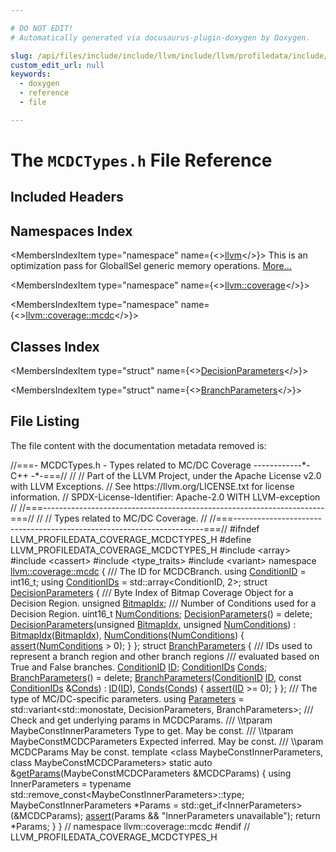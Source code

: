 ```yaml
---

# DO NOT EDIT!
# Automatically generated via docusaurus-plugin-doxygen by Doxygen.

slug: /api/files/include/include/llvm/include/llvm/profiledata/include/llvm/profiledata/coverage/mcdctypes-h
custom_edit_url: null
keywords:
  - doxygen
  - reference
  - file

---
```





# The `MCDCTypes.h` File Reference

<DoxygenPage pluginConfig={pluginConfig}>



## Included Headers

<IncludesList>
<IncludesListItem
  filePath="array"
  permalink=""
  isLocal="false" />
<IncludesListItem
  filePath="cassert"
  permalink=""
  isLocal="false" />
<IncludesListItem
  filePath="type_traits"
  permalink=""
  isLocal="false" />
<IncludesListItem
  filePath="variant"
  permalink=""
  isLocal="false" />
</IncludesList>

## Namespaces Index

<MembersIndex>

<MembersIndexItem
  type="namespace"
  name={<><a href="/docs/api/namespaces/llvm">llvm</a></>}>
This is an optimization pass for GlobalISel generic memory operations. <a href="/docs/api/namespaces/llvm/#details">More...</a>
</MembersIndexItem>

<MembersIndexItem
  type="namespace"
  name={<><a href="/docs/api/namespaces/llvm/coverage">llvm::coverage</a></>}>
</MembersIndexItem>

<MembersIndexItem
  type="namespace"
  name={<><a href="/docs/api/namespaces/llvm/coverage/mcdc">llvm::coverage::mcdc</a></>}>
</MembersIndexItem>

</MembersIndex>

## Classes Index

<MembersIndex>

<MembersIndexItem
  type="struct"
  name={<><a href="/docs/api/structs/llvm/coverage/mcdc/decisionparameters">DecisionParameters</a></>}>
</MembersIndexItem>

<MembersIndexItem
  type="struct"
  name={<><a href="/docs/api/structs/llvm/coverage/mcdc/branchparameters">BranchParameters</a></>}>
</MembersIndexItem>

</MembersIndex>


## File Listing

The file content with the documentation metadata removed is:

<ProgramListing>

<Link id="l00001" /><CodeLine lineNumber="1"><Highlight kind="comment">//===- MCDCTypes.h - Types related to MC/DC Coverage ------------&#42;- C++ -&#42;-===//</Highlight><Highlight kind="normal"></Highlight></CodeLine>
<Link id="l00002" /><CodeLine lineNumber="2"><Highlight kind="normal"></Highlight><Highlight kind="comment">//</Highlight><Highlight kind="normal"></Highlight></CodeLine>
<Link id="l00003" /><CodeLine lineNumber="3"><Highlight kind="normal"></Highlight><Highlight kind="comment">// Part of the LLVM Project, under the Apache License v2.0 with LLVM Exceptions.</Highlight><Highlight kind="normal"></Highlight></CodeLine>
<Link id="l00004" /><CodeLine lineNumber="4"><Highlight kind="normal"></Highlight><Highlight kind="comment">// See https://llvm.org/LICENSE.txt for license information.</Highlight><Highlight kind="normal"></Highlight></CodeLine>
<Link id="l00005" /><CodeLine lineNumber="5"><Highlight kind="normal"></Highlight><Highlight kind="comment">// SPDX-License-Identifier: Apache-2.0 WITH LLVM-exception</Highlight><Highlight kind="normal"></Highlight></CodeLine>
<Link id="l00006" /><CodeLine lineNumber="6"><Highlight kind="normal"></Highlight><Highlight kind="comment">//</Highlight><Highlight kind="normal"></Highlight></CodeLine>
<Link id="l00007" /><CodeLine lineNumber="7"><Highlight kind="normal"></Highlight><Highlight kind="comment">//===----------------------------------------------------------------------===//</Highlight><Highlight kind="normal"></Highlight></CodeLine>
<Link id="l00008" /><CodeLine lineNumber="8"><Highlight kind="normal"></Highlight><Highlight kind="comment">//</Highlight><Highlight kind="normal"></Highlight></CodeLine>
<Link id="l00009" /><CodeLine lineNumber="9"><Highlight kind="normal"></Highlight><Highlight kind="comment">// Types related to MC/DC Coverage.</Highlight><Highlight kind="normal"></Highlight></CodeLine>
<Link id="l00010" /><CodeLine lineNumber="10"><Highlight kind="normal"></Highlight><Highlight kind="comment">//</Highlight><Highlight kind="normal"></Highlight></CodeLine>
<Link id="l00011" /><CodeLine lineNumber="11"><Highlight kind="normal"></Highlight><Highlight kind="comment">//===----------------------------------------------------------------------===//</Highlight><Highlight kind="normal"></Highlight></CodeLine>
<Link id="l00012" /><CodeLine lineNumber="12"><Highlight kind="normal"></Highlight></CodeLine>
<Link id="l00013" /><CodeLine lineNumber="13"><Highlight kind="normal"></Highlight><Highlight kind="preprocessor">#ifndef LLVM&#95;PROFILEDATA&#95;COVERAGE&#95;MCDCTYPES&#95;H</Highlight><Highlight kind="normal"></Highlight></CodeLine>
<Link id="l00014" /><CodeLine lineNumber="14"><Highlight kind="normal"></Highlight><Highlight kind="preprocessor">#define LLVM&#95;PROFILEDATA&#95;COVERAGE&#95;MCDCTYPES&#95;H</Highlight><Highlight kind="normal"></Highlight></CodeLine>
<Link id="l00015" /><CodeLine lineNumber="15"><Highlight kind="normal"></Highlight></CodeLine>
<Link id="l00016" /><CodeLine lineNumber="16"><Highlight kind="normal"></Highlight><Highlight kind="preprocessor">#include &lt;array&gt;</Highlight><Highlight kind="normal"></Highlight></CodeLine>
<Link id="l00017" /><CodeLine lineNumber="17"><Highlight kind="normal"></Highlight><Highlight kind="preprocessor">#include &lt;cassert&gt;</Highlight><Highlight kind="normal"></Highlight></CodeLine>
<Link id="l00018" /><CodeLine lineNumber="18"><Highlight kind="normal"></Highlight><Highlight kind="preprocessor">#include &lt;type&#95;traits&gt;</Highlight><Highlight kind="normal"></Highlight></CodeLine>
<Link id="l00019" /><CodeLine lineNumber="19"><Highlight kind="normal"></Highlight><Highlight kind="preprocessor">#include &lt;variant&gt;</Highlight><Highlight kind="normal"></Highlight></CodeLine>
<Link id="l00020" /><CodeLine lineNumber="20"><Highlight kind="normal"></Highlight></CodeLine>
<Link id="l00021" /><CodeLine lineNumber="21"><Highlight kind="normal"></Highlight><Highlight kind="keyword">namespace </Highlight><Highlight kind="normal"><a href="/docs/api/namespaces/llvm/coverage/mcdc">llvm::coverage::mcdc</a> &#123;</Highlight></CodeLine>
<Link id="l00022" /><CodeLine lineNumber="22"><Highlight kind="normal"></Highlight><Highlight kind="comment"></Highlight></CodeLine>
<Link id="l00023" /><CodeLine lineNumber="23"><Highlight kind="comment">/// The ID for MCDCBranch.</Highlight><Highlight kind="normal"></Highlight></CodeLine>
<Link id="l00024" /><CodeLine lineNumber="24" lineLink="/docs/api/namespaces/llvm/coverage/mcdc/#a63a49e70ac940938cebbbe7c41a08cce"><Highlight kind="normal"></Highlight><Highlight kind="keyword">using </Highlight><Highlight kind="normal"><a href="/docs/api/namespaces/llvm/coverage/mcdc/#a63a49e70ac940938cebbbe7c41a08cce">ConditionID</a> = int16&#95;t;</Highlight></CodeLine>
<Link id="l00025" /><CodeLine lineNumber="25" lineLink="/docs/api/namespaces/llvm/coverage/mcdc/#a9cc68f11a8ddf4b1032a53531107373d"><Highlight kind="normal"></Highlight><Highlight kind="keyword">using </Highlight><Highlight kind="normal"><a href="/docs/api/namespaces/llvm/coverage/mcdc/#a9cc68f11a8ddf4b1032a53531107373d">ConditionIDs</a> = std::array&lt;ConditionID, 2&gt;;</Highlight></CodeLine>
<Link id="l00026" /><CodeLine lineNumber="26"><Highlight kind="normal"></Highlight></CodeLine>
<Link id="l00027" /><CodeLine lineNumber="27" lineLink="/docs/api/structs/llvm/coverage/mcdc/decisionparameters"><Highlight kind="normal"></Highlight><Highlight kind="keyword">struct </Highlight><Highlight kind="normal"><a href="/docs/api/structs/llvm/coverage/mcdc/decisionparameters/#aae078bf3a97f97628eefe3e10f526ffc">DecisionParameters</a> &#123;</Highlight><Highlight kind="comment"></Highlight></CodeLine>
<Link id="l00028" /><CodeLine lineNumber="28"><Highlight kind="comment">  /// Byte Index of Bitmap Coverage Object for a Decision Region.</Highlight><Highlight kind="normal"></Highlight></CodeLine>
<Link id="l00029" /><CodeLine lineNumber="29" lineLink="/docs/api/structs/llvm/coverage/mcdc/decisionparameters/#a18edd7fcd2df5c296a81f836ceae3d06"><Highlight kind="normal">  </Highlight><Highlight kind="keywordtype">unsigned</Highlight><Highlight kind="normal"> <a href="/docs/api/structs/llvm/coverage/mcdc/decisionparameters/#a18edd7fcd2df5c296a81f836ceae3d06">BitmapIdx</a>;</Highlight></CodeLine>
<Link id="l00030" /><CodeLine lineNumber="30"><Highlight kind="normal"></Highlight><Highlight kind="comment"></Highlight></CodeLine>
<Link id="l00031" /><CodeLine lineNumber="31"><Highlight kind="comment">  /// Number of Conditions used for a Decision Region.</Highlight><Highlight kind="normal"></Highlight></CodeLine>
<Link id="l00032" /><CodeLine lineNumber="32" lineLink="/docs/api/structs/llvm/coverage/mcdc/decisionparameters/#a9e4ffb578c0b18dee42bdb5d4453bac0"><Highlight kind="normal">  uint16&#95;t <a href="/docs/api/structs/llvm/coverage/mcdc/decisionparameters/#a9e4ffb578c0b18dee42bdb5d4453bac0">NumConditions</a>;</Highlight></CodeLine>
<Link id="l00033" /><CodeLine lineNumber="33"><Highlight kind="normal"></Highlight></CodeLine>
<Link id="l00034" /><CodeLine lineNumber="34" lineLink="/docs/api/structs/llvm/coverage/mcdc/decisionparameters/#aae078bf3a97f97628eefe3e10f526ffc"><Highlight kind="normal">  <a href="/docs/api/structs/llvm/coverage/mcdc/decisionparameters/#aae078bf3a97f97628eefe3e10f526ffc">DecisionParameters</a>() = </Highlight><Highlight kind="keyword">delete</Highlight><Highlight kind="normal">;</Highlight></CodeLine>
<Link id="l00035" /><CodeLine lineNumber="35" lineLink="/docs/api/structs/llvm/coverage/mcdc/decisionparameters/#a36b684e6e594011204cefa93766c36de"><Highlight kind="normal">  <a href="/docs/api/structs/llvm/coverage/mcdc/decisionparameters/#a36b684e6e594011204cefa93766c36de">DecisionParameters</a>(</Highlight><Highlight kind="keywordtype">unsigned</Highlight><Highlight kind="normal"> <a href="/docs/api/structs/llvm/coverage/mcdc/decisionparameters/#a18edd7fcd2df5c296a81f836ceae3d06">BitmapIdx</a>, </Highlight><Highlight kind="keywordtype">unsigned</Highlight><Highlight kind="normal"> <a href="/docs/api/structs/llvm/coverage/mcdc/decisionparameters/#a9e4ffb578c0b18dee42bdb5d4453bac0">NumConditions</a>)</Highlight></CodeLine>
<Link id="l00036" /><CodeLine lineNumber="36"><Highlight kind="normal">      : <a href="/docs/api/structs/llvm/coverage/mcdc/decisionparameters/#a18edd7fcd2df5c296a81f836ceae3d06">BitmapIdx</a>(<a href="/docs/api/structs/llvm/coverage/mcdc/decisionparameters/#a18edd7fcd2df5c296a81f836ceae3d06">BitmapIdx</a>), <a href="/docs/api/structs/llvm/coverage/mcdc/decisionparameters/#a9e4ffb578c0b18dee42bdb5d4453bac0">NumConditions</a>(<a href="/docs/api/structs/llvm/coverage/mcdc/decisionparameters/#a9e4ffb578c0b18dee42bdb5d4453bac0">NumConditions</a>) &#123;</Highlight></CodeLine>
<Link id="l00037" /><CodeLine lineNumber="37"><Highlight kind="normal">    <a href="/docs/api/files/lib/lib/target/lib/target/amdgpu/silowercontrolflow-cpp/#a4868c5d81c5ccc98c47aeab6244346a0">assert</a>(<a href="/docs/api/structs/llvm/coverage/mcdc/decisionparameters/#a9e4ffb578c0b18dee42bdb5d4453bac0">NumConditions</a> &gt; 0);</Highlight></CodeLine>
<Link id="l00038" /><CodeLine lineNumber="38"><Highlight kind="normal">  &#125;</Highlight></CodeLine>
<Link id="l00039" /><CodeLine lineNumber="39"><Highlight kind="normal">&#125;;</Highlight></CodeLine>
<Link id="l00040" /><CodeLine lineNumber="40"><Highlight kind="normal"></Highlight></CodeLine>
<Link id="l00041" /><CodeLine lineNumber="41" lineLink="/docs/api/structs/llvm/coverage/mcdc/branchparameters"><Highlight kind="normal"></Highlight><Highlight kind="keyword">struct </Highlight><Highlight kind="normal"><a href="/docs/api/structs/llvm/coverage/mcdc/branchparameters/#a67b47a6afa1237981c50582bd96e7f3b">BranchParameters</a> &#123;</Highlight><Highlight kind="comment"></Highlight></CodeLine>
<Link id="l00042" /><CodeLine lineNumber="42"><Highlight kind="comment">  /// IDs used to represent a branch region and other branch regions</Highlight></CodeLine>
<Link id="l00043" /><CodeLine lineNumber="43"><Highlight kind="comment">  /// evaluated based on True and False branches.</Highlight><Highlight kind="normal"></Highlight></CodeLine>
<Link id="l00044" /><CodeLine lineNumber="44" lineLink="/docs/api/structs/llvm/coverage/mcdc/branchparameters/#aac953a15efb2ca386517d14803434d54"><Highlight kind="normal">  <a href="/docs/api/namespaces/llvm/coverage/mcdc/#a63a49e70ac940938cebbbe7c41a08cce">ConditionID</a> <a href="/docs/api/structs/llvm/coverage/mcdc/branchparameters/#aac953a15efb2ca386517d14803434d54">ID</a>;</Highlight></CodeLine>
<Link id="l00045" /><CodeLine lineNumber="45" lineLink="/docs/api/structs/llvm/coverage/mcdc/branchparameters/#a31cee765a611826b0e3903b5c0915f1e"><Highlight kind="normal">  <a href="/docs/api/namespaces/llvm/coverage/mcdc/#a9cc68f11a8ddf4b1032a53531107373d">ConditionIDs</a> <a href="/docs/api/structs/llvm/coverage/mcdc/branchparameters/#a31cee765a611826b0e3903b5c0915f1e">Conds</a>;</Highlight></CodeLine>
<Link id="l00046" /><CodeLine lineNumber="46"><Highlight kind="normal"></Highlight></CodeLine>
<Link id="l00047" /><CodeLine lineNumber="47" lineLink="/docs/api/structs/llvm/coverage/mcdc/branchparameters/#a67b47a6afa1237981c50582bd96e7f3b"><Highlight kind="normal">  <a href="/docs/api/structs/llvm/coverage/mcdc/branchparameters/#a67b47a6afa1237981c50582bd96e7f3b">BranchParameters</a>() = </Highlight><Highlight kind="keyword">delete</Highlight><Highlight kind="normal">;</Highlight></CodeLine>
<Link id="l00048" /><CodeLine lineNumber="48" lineLink="/docs/api/structs/llvm/coverage/mcdc/branchparameters/#a11937a6c74bd75914b4809b1bda76161"><Highlight kind="normal">  <a href="/docs/api/structs/llvm/coverage/mcdc/branchparameters/#a11937a6c74bd75914b4809b1bda76161">BranchParameters</a>(<a href="/docs/api/namespaces/llvm/coverage/mcdc/#a63a49e70ac940938cebbbe7c41a08cce">ConditionID</a> <a href="/docs/api/structs/llvm/coverage/mcdc/branchparameters/#aac953a15efb2ca386517d14803434d54">ID</a>, </Highlight><Highlight kind="keyword">const</Highlight><Highlight kind="normal"> <a href="/docs/api/namespaces/llvm/coverage/mcdc/#a9cc68f11a8ddf4b1032a53531107373d">ConditionIDs</a> &amp;<a href="/docs/api/structs/llvm/coverage/mcdc/branchparameters/#a31cee765a611826b0e3903b5c0915f1e">Conds</a>)</Highlight></CodeLine>
<Link id="l00049" /><CodeLine lineNumber="49"><Highlight kind="normal">      : <a href="/docs/api/structs/llvm/coverage/mcdc/branchparameters/#aac953a15efb2ca386517d14803434d54">ID</a>(<a href="/docs/api/structs/llvm/coverage/mcdc/branchparameters/#aac953a15efb2ca386517d14803434d54">ID</a>), <a href="/docs/api/structs/llvm/coverage/mcdc/branchparameters/#a31cee765a611826b0e3903b5c0915f1e">Conds</a>(<a href="/docs/api/structs/llvm/coverage/mcdc/branchparameters/#a31cee765a611826b0e3903b5c0915f1e">Conds</a>) &#123;</Highlight></CodeLine>
<Link id="l00050" /><CodeLine lineNumber="50"><Highlight kind="normal">    <a href="/docs/api/files/lib/lib/target/lib/target/amdgpu/silowercontrolflow-cpp/#a4868c5d81c5ccc98c47aeab6244346a0">assert</a>(<a href="/docs/api/structs/llvm/coverage/mcdc/branchparameters/#aac953a15efb2ca386517d14803434d54">ID</a> &gt;= 0);</Highlight></CodeLine>
<Link id="l00051" /><CodeLine lineNumber="51"><Highlight kind="normal">  &#125;</Highlight></CodeLine>
<Link id="l00052" /><CodeLine lineNumber="52"><Highlight kind="normal">&#125;;</Highlight></CodeLine>
<Link id="l00053" /><CodeLine lineNumber="53"><Highlight kind="normal"></Highlight><Highlight kind="comment"></Highlight></CodeLine>
<Link id="l00054" /><CodeLine lineNumber="54"><Highlight kind="comment">/// The type of MC/DC-specific parameters.</Highlight><Highlight kind="normal"></Highlight></CodeLine>
<Link id="l00055" /><CodeLine lineNumber="55" lineLink="/docs/api/namespaces/llvm/coverage/mcdc/#a69d4b38eabe43090b46dd4256b0e58e5"><Highlight kind="normal"></Highlight><Highlight kind="keyword">using </Highlight><Highlight kind="normal"><a href="/docs/api/namespaces/llvm/coverage/mcdc/#a69d4b38eabe43090b46dd4256b0e58e5">Parameters</a> =</Highlight></CodeLine>
<Link id="l00056" /><CodeLine lineNumber="56"><Highlight kind="normal">    std::variant&lt;std::monostate, DecisionParameters, BranchParameters&gt;;</Highlight></CodeLine>
<Link id="l00057" /><CodeLine lineNumber="57"><Highlight kind="normal"></Highlight><Highlight kind="comment"></Highlight></CodeLine>
<Link id="l00058" /><CodeLine lineNumber="58"><Highlight kind="comment">/// Check and get underlying params in MCDCParams.</Highlight></CodeLine>
<Link id="l00059" /><CodeLine lineNumber="59"><Highlight kind="comment">/// \\tparam MaybeConstInnerParameters Type to get. May be const.</Highlight></CodeLine>
<Link id="l00060" /><CodeLine lineNumber="60"><Highlight kind="comment">/// \\tparam MaybeConstMCDCParameters Expected inferred. May be const.</Highlight></CodeLine>
<Link id="l00061" /><CodeLine lineNumber="61"><Highlight kind="comment">/// \\param MCDCParams May be const.</Highlight><Highlight kind="normal"></Highlight></CodeLine>
<Link id="l00062" /><CodeLine lineNumber="62"><Highlight kind="normal"></Highlight><Highlight kind="keyword">template</Highlight><Highlight kind="normal"> &lt;</Highlight><Highlight kind="keyword">class</Highlight><Highlight kind="normal"> MaybeConstInnerParameters, </Highlight><Highlight kind="keyword">class</Highlight><Highlight kind="normal"> MaybeConstMCDCParameters&gt;</Highlight></CodeLine>
<Link id="l00063" /><CodeLine lineNumber="63" lineLink="/docs/api/namespaces/llvm/coverage/mcdc/#a664abf9526909f1ea77ab40a4da231b9"><Highlight kind="normal"></Highlight><Highlight kind="keyword">static</Highlight><Highlight kind="normal"> </Highlight><Highlight kind="keyword">auto</Highlight><Highlight kind="normal"> &amp;<a href="/docs/api/namespaces/llvm/coverage/mcdc/#a664abf9526909f1ea77ab40a4da231b9">getParams</a>(MaybeConstMCDCParameters &amp;MCDCParams) &#123;</Highlight></CodeLine>
<Link id="l00064" /><CodeLine lineNumber="64"><Highlight kind="normal">  </Highlight><Highlight kind="keyword">using </Highlight><Highlight kind="normal">InnerParameters =</Highlight></CodeLine>
<Link id="l00065" /><CodeLine lineNumber="65"><Highlight kind="normal">      </Highlight><Highlight kind="keyword">typename</Highlight><Highlight kind="normal"> std::remove&#95;const&lt;MaybeConstInnerParameters&gt;::type;</Highlight></CodeLine>
<Link id="l00066" /><CodeLine lineNumber="66"><Highlight kind="normal">  MaybeConstInnerParameters &#42;Params = std::get&#95;if&lt;InnerParameters&gt;(&amp;MCDCParams);</Highlight></CodeLine>
<Link id="l00067" /><CodeLine lineNumber="67"><Highlight kind="normal">  <a href="/docs/api/files/lib/lib/target/lib/target/amdgpu/silowercontrolflow-cpp/#a4868c5d81c5ccc98c47aeab6244346a0">assert</a>(Params &amp;&amp; </Highlight><Highlight kind="stringliteral">&quot;InnerParameters unavailable&quot;</Highlight><Highlight kind="normal">);</Highlight></CodeLine>
<Link id="l00068" /><CodeLine lineNumber="68"><Highlight kind="normal">  </Highlight><Highlight kind="keywordflow">return</Highlight><Highlight kind="normal"> &#42;Params;</Highlight></CodeLine>
<Link id="l00069" /><CodeLine lineNumber="69"><Highlight kind="normal">&#125;</Highlight></CodeLine>
<Link id="l00070" /><CodeLine lineNumber="70"><Highlight kind="normal"></Highlight></CodeLine>
<Link id="l00071" /><CodeLine lineNumber="71"><Highlight kind="normal">&#125; </Highlight><Highlight kind="comment">// namespace llvm::coverage::mcdc</Highlight><Highlight kind="normal"></Highlight></CodeLine>
<Link id="l00072" /><CodeLine lineNumber="72"><Highlight kind="normal"></Highlight></CodeLine>
<Link id="l00073" /><CodeLine lineNumber="73"><Highlight kind="normal"></Highlight><Highlight kind="preprocessor">#endif </Highlight><Highlight kind="comment">// LLVM&#95;PROFILEDATA&#95;COVERAGE&#95;MCDCTYPES&#95;H</Highlight><Highlight kind="normal"></Highlight></CodeLine>

</ProgramListing>

</DoxygenPage>

